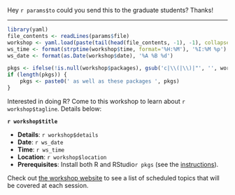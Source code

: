 Hey `r params$to` could you send this to the graduate students? Thanks!

-----
```r
library(yaml)
file_contents <- readLines(params$file)
workshop <- yaml.load(paste(tail(head(file_contents, -1), -1), collapse = '\n'))
ws_time <- format(strptime(workshop$time, format='%H:%M'), '%I:%M %p')
ws_date <- format(as.Date(workshop$date), '%A %B %d')

pkgs <- ifelse(!is.null(workshop$packages), gsub('c|\\(|\\)|"', '', workshop$packages), '')
if (length(pkgs)) {
    pkgs <- paste0(' as well as these packages ', pkgs)
}
```
Interested in doing R? Come to this workshop to learn about `r workshop$tagline`. Details below:

<b>`r workshop$title`</b>

- <b>Details</b>: `r workshop$details`
- <b>Date</b>: `r ws_date`
- <b>Time</b>: `r ws_time`
- <b>Location</b>: `r workshop$location`
- <b>Prerequisites</b>: Install both R and RStudio`r pkgs` (see the <a href="http://codeasmanuscript.github.io/code-along/instructions">instructions</a>).

Check out <a href="http://codeasmanuscript.github.io/code-along">the workshop website</a> to see a list of scheduled topics that will be covered at each session.
